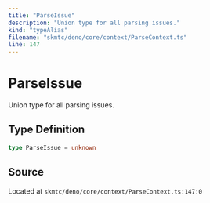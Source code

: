 ```yaml
---
title: "ParseIssue"
description: "Union type for all parsing issues."
kind: "typeAlias"
filename: "skmtc/deno/core/context/ParseContext.ts"
line: 147
---
```


# ParseIssue

Union type for all parsing issues.

## Type Definition

```typescript
type ParseIssue = unknown
```

## Source

Located at `skmtc/deno/core/context/ParseContext.ts:147:0`
